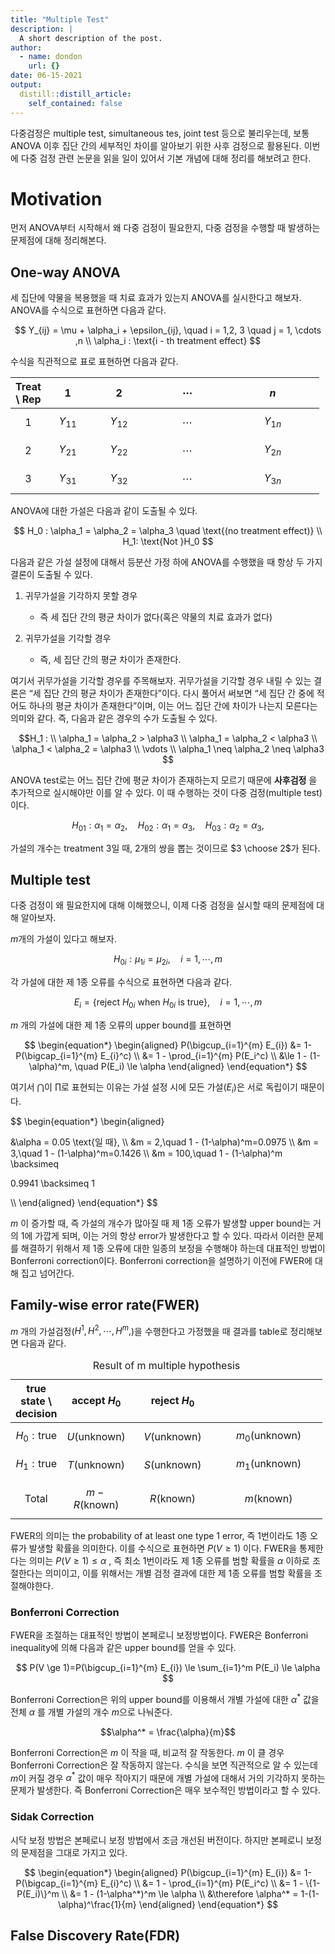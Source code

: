 ```yaml
---
title: "Multiple Test"
description: |
  A short description of the post.
author:
  - name: dondon
    url: {}
date: 06-15-2021
output:
  distill::distill_article:
    self_contained: false
---
```


다중검정은 multiple test, simultaneous tes, joint test 등으로 불리우는데, 보통 ANOVA 이후 집단 간의 세부적인 차이를 알아보기 위한 사후 검정으로 활용된다. 이번에 다중 검정 관련 논문을 읽을 일이 있어서 기본 개념에 대해 정리를 해보려고 한다.

# Motivation

먼저 ANOVA부터 시작해서 왜 다중 검정이 필요한지, 다중 검정을 수행할 때 발생하는 문제점에 대해 정리해본다.

## One-way ANOVA

세 집단에 약물을 복용했을 때 치료 효과가 있는지 ANOVA를 실시한다고 해보자. ANOVA를 수식으로 표현하면 다음과 같다.

$$
Y_{ij} = \mu + \alpha_i + \epsilon_{ij}, \quad i = 1,2, 3 \quad j = 1, \cdots ,n \\
\alpha_i : \text{i - th treatment effect} 
$$

수식을 직관적으로 표로 표현하면 다음과 같다.

+--------------+------------------------+---------------------------------+------------------------------------------+---------------------------------------------------+
| Treat \\ Rep | $$                     | $$                              | $$                                       | $$                                                |
|              | 1                      | 2                               | \cdots                                   | n                                                 |
|              | $$                     | $$                              | $$                                       | $$                                                |
+==============+========================+=================================+==========================================+===================================================+
| $$           | $$                     | $$                              | $$                                       | $$                                                |
|  1           |                 Y_{11} |                          Y_{12} |                                   \cdots |                                            Y_{1n} |
|  $$          |                 $$     |                          $$     |                                   $$     |                                            $$     |
+--------------+------------------------+---------------------------------+------------------------------------------+---------------------------------------------------+
| $$           | $$                     | $$                              | $$                                       | $$                                                |
|  2           |                 Y_{21} |                          Y_{22} |                                   \cdots |                                            Y_{2n} |
|  $$          |                 $$     |                          $$     |                                   $$     |                                            $$     |
+--------------+------------------------+---------------------------------+------------------------------------------+---------------------------------------------------+
| $$           | $$                     | $$                              | $$                                       | $$                                                |
|  3           |                 Y_{31} |                          Y_{32} |                                   \cdots |                                            Y_{3n} |
|  $$          |                 $$     |                          $$     |                                   $$     |                                            $$     |
+--------------+------------------------+---------------------------------+------------------------------------------+---------------------------------------------------+

ANOVA에 대한 가설은 다음과 같이 도출될 수 있다.

$$
H_0 : \alpha_1 = \alpha_2 = \alpha_3 \quad \text{(no treatment effect)} \\
H_1: \text{Not }H_0
$$

다음과 같은 가설 설정에 대해서 등분산 가정 하에 ANOVA를 수행했을 때 항상 두 가지 결론이 도출될 수 있다.

1.  귀무가설을 기각하지 못할 경우

    -   즉 세 집단 간의 평균 차이가 없다(혹은 약물의 치료 효과가 없다)

2.  귀무가설을 기각할 경우

    -   즉, 세 집단 간의 평균 차이가 존재한다.

여기서 귀무가설을 기각할 경우를 주목해보자. 귀무가설을 기각할 경우 내릴 수 있는 결론은 "세 집단 간의 평균 차이가 존재한다"이다. 다시 풀어서 써보면 "세 집단 간 중에 적어도 하나의 평균 차이가 존재한다"이며, 이는 어느 집단 간에 차이가 나는지 모른다는 의미와 같다. 즉, 다음과 같은 경우의 수가 도출될 수 있다.

$$H_1 : \\
\alpha_1 = \alpha_2 > \alpha3 \\
\alpha_1 = \alpha_2 < \alpha3 \\
\alpha_1 < \alpha_2 = \alpha3 \\
\vdots \\
\alpha_1 \neq \alpha_2 \neq \alpha3
$$

ANOVA test로는 어느 집단 간에 평균 차이가 존재하는지 모르기 때문에 **사후검정** 을 추가적으로 실시해야만 이를 알 수 있다. 이 때 수행하는 것이 다중 검정(multiple test)이다.

$$
H_{01}: \alpha_1 = \alpha_2, \quad H_{02}: \alpha_1 = \alpha_3, \quad H_{03}: \alpha_2 = \alpha_3,
$$

가설의 개수는 treatment 3일 때, 2개의 쌍을 뽑는 것이므로 $3 \choose 2$가 된다.

## Multiple test

다중 검정이 왜 필요한지에 대해 이해했으니, 이제 다중 검정을 실시할 때의 문제점에 대해 알아보자.

$m$개의 가설이 있다고 해보자.

$$
H_{0i} : \mu_{1i} = \mu_{2i}, \quad i = 1, \cdots, m
$$

각 가설에 대한 제 1종 오류를 수식으로 표현하면 다음과 같다.

$$
E_i = \{\text{reject }H_{0i} \text{ when }H_{0i}\text{ is true}\}, \quad i = 1, \cdots, m
$$

$m$ 개의 가설에 대한 제 1종 오류의 upper bound를 표현하면

$$
\begin{equation*}
\begin{aligned}
P(\bigcup_{i=1}^{m} E_{i}) &= 1-P(\bigcap_{i=1}^{m} E_{i}^c) \\
&= 1 -  \prod_{i=1}^{m} P(E_i^c) \\
&\le 1 - (1-\alpha)^m, \quad P(E_i) \le \alpha
\end{aligned}
\end{equation*} 
$$

여기서 $\bigcap$이 $\prod$로 표현되는 이유는 가설 설정 시에 모든 가설($E_i$)은 서로 독립이기 때문이다.

\$\$ \\begin{equation\*} \\begin{aligned}

&\\alpha = 0.05 \\text{일 때}, \\\\ &m = 2,\\quad 1 - (1-\\alpha)\^m=0.0975 \\\\ &m = 3,\\quad 1 - (1-\\alpha)\^m=0.1426 \\\\ &m = 100,\\quad 1 - (1-\\alpha)\^m \\backsimeq

0.9941 \\backsimeq 1

\\\\ \\end{aligned} \\end{equation\*} \$\$

$m$ 이 증가할 때, 즉 가설의 개수가 많아질 때 제 1종 오류가 발생할 upper bound는 거의 1에 가깝게 되며, 이는 거의 항상 error가 발생한다고 할 수 있다. 따라서 이러한 문제를 해결하기 위해서 제 1종 오류에 대한 일종의 보정을 수행해야 하는데 대표적인 방법이 Bonferroni correction이다. Bonferroni correction을 설명하기 이전에 FWER에 대해 집고 넘어간다.

## Family-wise error rate(FWER)

$m$ 개의 가설검정($H^1, H^2,\cdots, H^m,$)을 수행한다고 가정했을 때 결과를 table로 정리해보면 다음과 같다.

+------------------------+---------------------------------------------+-----------------------------------------------------------------+---------------------------------------------------------------------------------------+
| true state \\ decision | $$                                          | $$                                                              |                                                                                       |
|                        | \text{accept }H_0                           | \text{reject }H_0                                               |                                                                                       |
|                        | $$                                          | $$                                                              |                                                                                       |
+========================+=============================================+=================================================================+=======================================================================================+
| $$                     | $$                                          | $$                                                              | $$                                                                                    |
|  H_0: \text{true}      |                           U\text{(unknown)} |                                               V\text{(unknown)} |                                                                   m_0\text{(unknown)} |
|  $$                    |                           $$                |                                               $$                |                                                                   $$                  |
+------------------------+---------------------------------------------+-----------------------------------------------------------------+---------------------------------------------------------------------------------------+
| $$                     | $$                                          | $$                                                              | $$                                                                                    |
|  H_1: \text{true}      |                           T\text{(unknown)} |                                               S\text{(unknown)} |                                                                   m_1\text{(unknown)} |
|  $$                    |                           $$                |                                               $$                |                                                                   $$                  |
+------------------------+---------------------------------------------+-----------------------------------------------------------------+---------------------------------------------------------------------------------------+
| $$                     | $$                                          | $$                                                              | $$                                                                                    |
|  \text{Total}          |                           m-R\text{(known)} |                                               R\text{(known)}   |                                                                   m\text{(known)}     |
|  $$                    |                           $$                |                                               $$                |                                                                   $$                  |
+------------------------+---------------------------------------------+-----------------------------------------------------------------+---------------------------------------------------------------------------------------+

: Result of m multiple hypothesis

FWER의 의미는 the probability of at least one type 1 error, 즉 1번이라도 1종 오류가 발생할 확률을 의미한다. 이를 수식으로 표현하면 $P(V \ge1)$ 이다. FWER을 통제한다는 의미는 $P(V \ge1) \le \alpha$ , 즉 최소 1번이라도 제 1종 오류를 범할 확률을 $\alpha$ 이하로 조절한다는 의미이고, 이를 위해서는 개별 검정 결과에 대한 제 1종 오류를 범할 확률을 조절해야한다.

### Bonferroni Correction

FWER을 조절하는 대표적인 방법이 본페로니 보정방법이다. FWER은 Bonferroni inequality에 의해 다음과 같은 upper bound를 얻을 수 있다.

$$
P(V \ge 1)=P(\bigcup_{i=1}^{m} E_{i}) \le \sum_{i=1}^m P(E_i) \le \alpha 
$$

Bonferroni Correction은 위의 upper bound를 이용해서 개별 가설에 대한 $\alpha^*$ 값을 전체 $\alpha$ 를 개별 가설의 개수 $m$으로 나눠준다.

$$\alpha^* = \frac{\alpha}{m}$$

Bonferroni Correction은 $m$ 이 작을 때, 비교적 잘 작동한다. $m$ 이 클 경우 Bonferroni Correction은 잘 작동하지 않는다. 수식을 보면 직관적으로 알 수 있는데 $m$이 커질 경우 $\alpha^*$ 값이 매우 작아지기 때문에 개별 가설에 대해서 거의 기각하지 못하는 문제가 발생한다. 즉 Bonferroni Correction은 매우 보수적인 방법이라고 할 수 있다.

### Sidak Correction

시닥 보정 방법은 본페로니 보정 방법에서 조금 개선된 버전이다. 하지만 본페로니 보정의 문제점을 그대로 가지고 있다.

$$ 
\begin{equation*} 
\begin{aligned} 
P(\bigcup_{i=1}^{m} E_{i}) &= 1-P(\bigcap_{i=1}^{m} E_{i}^c) \\ 
&= 1 - \prod_{i=1}^{m} P(E_i^c) \\
&= 1 - \{1-P(E_i)\}^m \\ 
&= 1 - (1-\alpha^*)^m \le \alpha \\
&\therefore \alpha^* = 1-(1-\alpha)^\frac{1}{m}
\end{aligned}
\end{equation*} 
$$

## False Discovery Rate(FDR)


